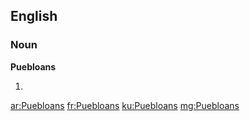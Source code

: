 ==English==

===Noun===
'''Puebloans'''

# {{plural of|[[Puebloan]]}}

[[ar:Puebloans]]
[[fr:Puebloans]]
[[ku:Puebloans]]
[[mg:Puebloans]]
